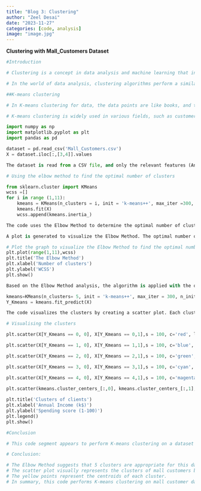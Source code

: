 ---
title: "Blog 3: Clustering"
author: "Zeel Desai"
date: "2023-11-27"
categories: [code, analysis]
image: "image.jpg"
---

**Clustering with Mall_Customers Dataset**

```{python}

#Introduction

# Clustering is a concept in data analysis and machine learning that involves grouping similar items or data points together based on certain features or characteristics.

# In the world of data analysis, clustering algorithms perform a similar task. They group data points together based on certain features or characteristics, and the goal is to create meaningful clusters that help us understand patterns in the data.

##K-means clustering

# In K-means clustering for data, the data points are like books, and the algorithm iteratively assigns them to clusters based on their similarity to the "centroid" (center) of each cluster. The goal is to minimize the total distance of all data points to the centroids within their respective clusters.

# K-means clustering is widely used in various fields, such as customer segmentation in marketing, image compression, and even in some machine learning applications where grouping similar data points is essential.

```

```{python}
import numpy as np
import matplotlib.pyplot as plt
import pandas as pd
```

```{python}
dataset = pd.read_csv('Mall_Customers.csv')
X = dataset.iloc[:,[3,4]].values
```

```{python}

The dataset is read from a CSV file, and only the relevant features (Annual Income and Spending Score) are extracted into the variable X

```

```{python}
# Using the elbow method to find the optimal number of clusters

from sklearn.cluster import KMeans
wcss =[]
for i in range (1,11):
    kmeans = KMeans(n_clusters = i, init = 'k-means++', max_iter =300, n_init = 10, random_state = 0)
    kmeans.fit(X)
    wcss.append(kmeans.inertia_)
```

```{python}

The code uses the Elbow Method to determine the optimal number of clusters (K) by fitting the K-means algorithm with different values of K and calculating the within-cluster sum of squares (WCSS). The WCSS values are then plotted.

A plot is generated to visualize the Elbow Method. The optimal number of clusters is typically where the WCSS starts to decrease at a slower rate, resembling an "elbow" in the graph.

```

```{python}

# Plot the graph to visualize the Elbow Method to find the optimal number of cluster  
plt.plot(range(1,11),wcss)
plt.title('The Elbow Method')
plt.xlabel('Number of clusters')
plt.ylabel('WCSS')
plt.show()
```

```{python}

Based on the Elbow Method analysis, the algorithm is applied with the optimal number of clusters (in this case, 5). The cluster assignments are stored in Y_Kmeans.

```

```{python}
kmeans=KMeans(n_clusters= 5, init = 'k-means++', max_iter = 300, n_init = 10, random_state = 0)
Y_Kmeans = kmeans.fit_predict(X)

```

```{python}

The code visualizes the clusters by creating a scatter plot. Each cluster is represented by a different color, and the centroids are marked in yellow.

```

```{python}
# Visualising the clusters

plt.scatter(X[Y_Kmeans == 0, 0], X[Y_Kmeans == 0,1],s = 100, c='red', label = 'Cluster 1')

plt.scatter(X[Y_Kmeans == 1, 0], X[Y_Kmeans == 1,1],s = 100, c='blue', label = 'Cluster 2')

plt.scatter(X[Y_Kmeans == 2, 0], X[Y_Kmeans == 2,1],s = 100, c='green', label = 'Cluster 3')

plt.scatter(X[Y_Kmeans == 3, 0], X[Y_Kmeans == 3,1],s = 100, c='cyan', label = 'Cluster 4')

plt.scatter(X[Y_Kmeans == 4, 0], X[Y_Kmeans == 4,1],s = 100, c='magenta', label = 'Cluster 5')

plt.scatter(kmeans.cluster_centers_[:,0], kmeans.cluster_centers_[:,1], s = 300, c = 'yellow', label = 'Centroids')
    
plt.title('Clusters of clients')
plt.xlabel('Annual Income (k$)')
plt.ylabel('Spending score (1-100)')
plt.legend()
plt.show()

```


```{python}

#Conclusion

# This code segment appears to perform K-means clustering on a dataset of Mall Customers, particularly focusing on the features "Annual Income" and "Spending Score."

# Conclusion:

# The Elbow Method suggests that 5 clusters are appropriate for this dataset.
# The scatter plot visually represents the clusters of mall customers based on their Annual Income and Spending Score.
# The yellow points represent the centroids of each cluster.
# In summary, this code performs K-means clustering on mall customer data, determines the optimal number of clusters using the Elbow Method, and visually presents the resulting clusters and centroids. The analysis can provide insights into customer segmentation based on income and spending behavior.

```
